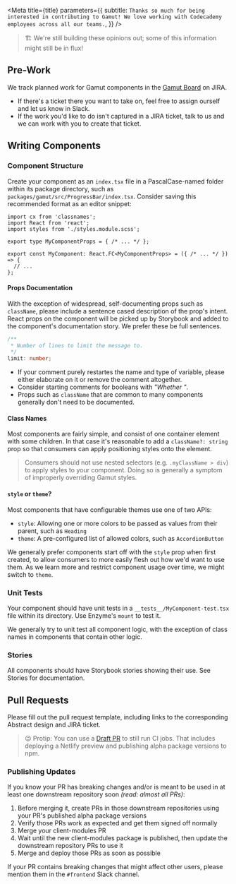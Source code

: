 
<Meta
  title={title}
  parameters={{
    subtitle: `Thanks so much for being interested in contributing to Gamut!
We love working with Codecademy employees across all our teams.`,
  }}
/>

> 🏗 We're still building these opinions out; some of this information might still be in flux!

## Pre-Work

We track planned work for Gamut components in the [Gamut Board](https://codecademy.atlassian.net/jira/software/projects/GM/boards/136) on JIRA.

- If there's a ticket there you want to take on, feel free to assign ourself and let us know in Slack.
- If the work you'd like to do isn't captured in a JIRA ticket, talk to us and we can work with you to create that ticket.

## Writing Components

### Component Structure

Create your component as an `index.tsx` file in a PascalCase-named folder within its package directory, such as `packages/gamut/src/ProgressBar/index.tsx`.
Consider saving this recommended format as an editor snippet:

<!-- prettier-ignore -->
```tsx
import cx from 'classnames';
import React from 'react';
import styles from './styles.module.scss';

export type MyComponentProps = { /* ... */ };

export const MyComponent: React.FC<MyComponentProps> = ({ /* ... */ }) => {
  // ...
};
```

#### Props Documentation

With the exception of widespread, self-documenting props such as `className`, please include a sentence cased description of the prop's intent.
React props on the component will be picked up by Storybook and added to the component's documentation story.
We prefer these be full sentences.

```ts
/**
 * Number of lines to limit the message to.
 */
limit: number;
```

- If your comment purely restartes the name and type of variable, please either elaborate on it or remove the comment altogether.
- Consider starting comments for booleans with _"Whether "_.
- Props such as `className` that are common to many components generally don't need to be documented.

#### Class Names

Most components are fairly simple, and consist of one container element with some children.
In that case it's reasonable to add a `className?: string` prop so that consumers can apply positioning styles onto the element.

> Consumers should not use nested selectors (e.g. `.myClassName > div`) to apply styles to your component.
> Doing so is generally a symptom of improperly overriding Gamut styles.

#### `style` or `theme`?

Most components that have configurable themes use one of two APIs:

- `style`: Allowing one or more colors to be passed as values from their parent, such as `Heading`
- `theme`: A pre-configured list of allowed colors, such as `AccordionButton`

We generally prefer components start off with the `style` prop when first created, to allow consumers to more easily flesh out how we'd want to use them.
As we learn more and restrict component usage over time, we might switch to `theme`.

### Unit Tests

Your component should have unit tests in a `__tests__/MyComponent-test.tsx` file within its directory.
Use Enzyme's `mount` to test it.

We generally try to unit test all component logic, with the exception of class names in components that contain other logic.

### Stories

All components should have Storybook stories showing their use.
See <LinkTo kind="Meta" story="Stories">Stories</LinkTo> for documentation.

## Pull Requests

Please fill out the pull request template, including links to the corresponding Abstract design and JIRA ticket.

> 😉 Protip: You can use a [Draft PR](https://help.github.com/en/github/collaborating-with-issues-and-pull-requests/about-pull-requests#draft-pull-requests) to still run CI jobs.
> That includes deploying a Netlify preview and publishing alpha package versions to npm.

### Publishing Updates

If you know your PR has breaking changes and/or is meant to be used in at least one downstream repository soon _(read: almost all PRs)_:

1. Before merging it, create PRs in those downstream repositories using your PR's published alpha package versions
2. Verify those PRs work as expected and get them signed off normally
3. Merge your client-modules PR
4. Wait until the new client-modules package is published, then update the downstream repository PRs to use it
5. Merge and deploy those PRs as soon as possible

If your PR contains breaking changes that might affect other users, please mention them in the `#frontend` Slack channel.

